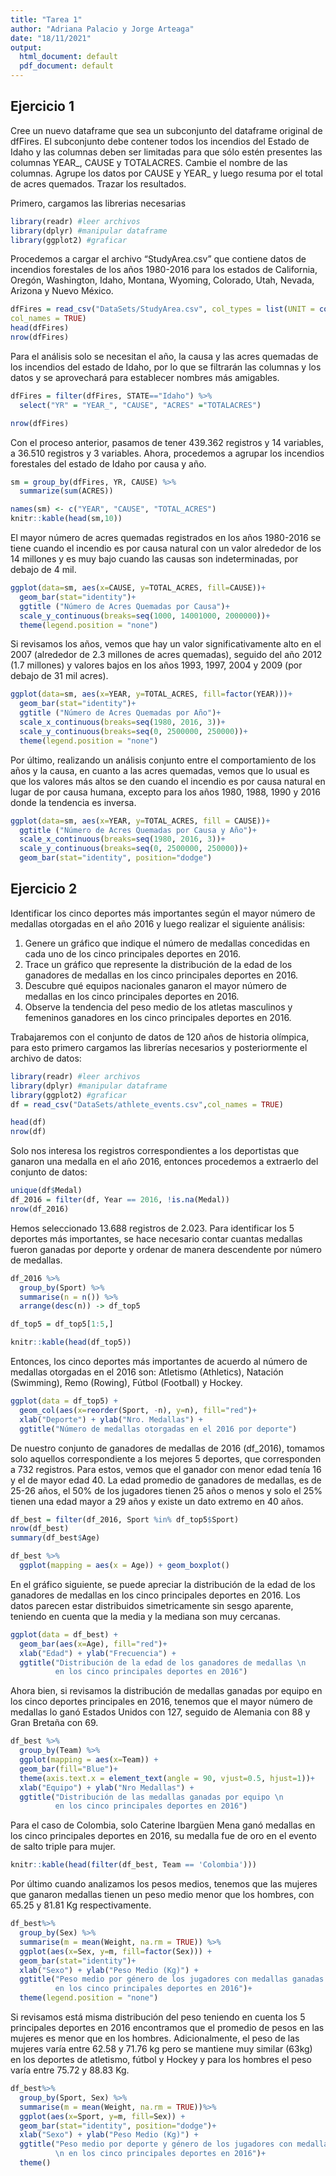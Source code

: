 ---
title: "Tarea 1"
author: "Adriana Palacio y Jorge Arteaga"
date: "18/11/2021"
output:
  html_document: default
  pdf_document: default
---


## Ejercicio 1

Cree un nuevo dataframe que sea un subconjunto del dataframe original de dfFires. El subconjunto debe contener todos los incendios del Estado de Idaho y las columnas deben ser limitadas para que sólo estén presentes las columnas YEAR_, CAUSE y TOTALACRES. Cambie el nombre de las columnas. Agrupe los datos por CAUSE y YEAR_ y luego resuma por el total de acres quemados. Trazar los resultados.

Primero, cargamos las librerias necesarias

```{r message=FALSE, warning=FALSE}
library(readr) #leer archivos
library(dplyr) #manipular dataframe
library(ggplot2) #graficar
```

Procedemos a cargar el archivo "StudyArea.csv" que contiene datos de incendios forestales de los años 1980-2016 para los estados de California, Oregón, Washington, Idaho, Montana, Wyoming, Colorado, Utah, Nevada, Arizona y Nuevo México.

```{r warning=FALSE}
dfFires = read_csv("DataSets/StudyArea.csv", col_types = list(UNIT = col_character()),
col_names = TRUE)
head(dfFires)
nrow(dfFires)
```
Para el análisis solo se necesitan el año, la causa y las acres quemadas de los incendios del estado de Idaho, por lo que se filtrarán las columnas y los datos y se aprovechará para establecer nombres más amigables.

```{r}
dfFires = filter(dfFires, STATE=="Idaho") %>% 
  select("YR" = "YEAR_", "CAUSE", "ACRES" ="TOTALACRES")

nrow(dfFires)
```
Con el proceso anterior, pasamos de tener 439.362 registros y 14 variables, a 36.510 registros y 3 variables. Ahora, procedemos a agrupar los incendios forestales del estado de Idaho por causa y año.

```{r message=FALSE}
sm = group_by(dfFires, YR, CAUSE) %>%
  summarize(sum(ACRES))
```


```{r}
names(sm) <- c("YEAR", "CAUSE", "TOTAL_ACRES")
knitr::kable(head(sm,10))
```

El mayor número de acres quemadas registrados en los años 1980-2016 se tiene cuando el incendio es por causa natural con un valor alrededor de los 14 millones y es muy bajo cuando las causas son indeterminadas, por debajo de 4 mil.

```{r, fig.width=10,fig.height=5}
ggplot(data=sm, aes(x=CAUSE, y=TOTAL_ACRES, fill=CAUSE))+
  geom_bar(stat="identity")+
  ggtitle ("Número de Acres Quemadas por Causa")+
  scale_y_continuous(breaks=seq(1000, 14001000, 2000000))+
  theme(legend.position = "none")
```

Si revisamos los años, vemos que hay un valor significativamente alto en el 2007 (alrededor de 2.3 millones de acres quemadas), seguido del año 2012 (1.7 millones) y valores bajos en los años 1993, 1997, 2004 y 2009 (por debajo de 31 mil acres).

```{r, fig.width=10,fig.height=5}
ggplot(data=sm, aes(x=YEAR, y=TOTAL_ACRES, fill=factor(YEAR)))+
  geom_bar(stat="identity")+
  ggtitle ("Número de Acres Quemadas por Año")+
  scale_x_continuous(breaks=seq(1980, 2016, 3))+
  scale_y_continuous(breaks=seq(0, 2500000, 250000))+
  theme(legend.position = "none")
```

Por último, realizando un análisis conjunto entre el comportamiento de los años y la causa, en cuanto a las acres quemadas, vemos que lo usual es que los valores más altos se den cuando el incendio es por causa natural en lugar de por causa humana, excepto para los años 1980, 1988, 1990 y 2016 donde la tendencia es inversa.

```{r,fig.width=10,}
ggplot(data=sm, aes(x=YEAR, y=TOTAL_ACRES, fill = CAUSE))+
  ggtitle ("Número de Acres Quemadas por Causa y Año")+
  scale_x_continuous(breaks=seq(1980, 2016, 3))+
  scale_y_continuous(breaks=seq(0, 2500000, 250000))+
  geom_bar(stat="identity", position="dodge")
```

## Ejercicio 2

Identificar los cinco deportes más importantes según el mayor número de medallas otorgadas en el año 2016 y luego realizar el siguiente análisis:

1. Genere un gráfico que indique el número de medallas concedidas en cada uno de los cinco principales deportes en 2016.
2. Trace un gráfico que represente la distribución de la edad de los ganadores de medallas en los cinco principales deportes en 2016.
3. Descubre qué equipos nacionales ganaron el mayor número de medallas en los cinco principales deportes en 2016.
4. Observe la tendencia del peso medio de los atletas masculinos y femeninos ganadores en los cinco principales deportes en 2016.


Trabajaremos con el conjunto de datos de 120 años de historia olímpica, para esto primero cargamos las librerías necesarios y posteriormente el archivo de datos:

```{r message=FALSE}
library(readr) #leer archivos
library(dplyr) #manipular dataframe
library(ggplot2) #graficar
df = read_csv("DataSets/athlete_events.csv",col_names = TRUE)
```

```{r}
head(df)
nrow(df)
```

Solo nos interesa los registros correspondientes a los deportistas que ganaron una medalla en el año 2016, entonces procedemos a extraerlo del conjunto de datos:

```{r}
unique(df$Medal)
df_2016 = filter(df, Year == 2016, !is.na(Medal))
nrow(df_2016)
```

Hemos seleccionado 13.688 registros de 2.023. Para identificar los 5 deportes más importantes, se hace necesario contar cuantas medallas fueron ganadas por deporte y ordenar de manera descendente por número de medallas.

```{r message=FALSE}
df_2016 %>%
  group_by(Sport) %>%
  summarise(n = n()) %>%
  arrange(desc(n)) -> df_top5

df_top5 = df_top5[1:5,]
```


```{r}
knitr::kable(head(df_top5))
```

Entonces, los cinco deportes más importantes de acuerdo al número de medallas otorgadas en el 2016 son: Atletismo (Athletics), Natación (Swimming), Remo (Rowing), Fútbol (Football) y Hockey.

```{r,fig.width=10}
ggplot(data = df_top5) + 
  geom_col(aes(x=reorder(Sport, -n), y=n), fill="red")+
  xlab("Deporte") + ylab("Nro. Medallas") +
  ggtitle("Número de medallas otorgadas en el 2016 por deporte")
```

De nuestro conjunto de ganadores de medallas de 2016 (df_2016), tomamos solo aquellos correspondiente a los mejores 5 deportes, que corresponden a 732 registros. Para estos, vemos que el ganador con menor edad tenía 16 y el de mayor edad 40. La edad promedio de ganadores de medallas, es de 25-26 años, el 50% de los jugadores tienen 25 años o menos y solo el 25% tienen una edad mayor a 29 años y existe un dato extremo en 40 años.

```{r, fig.width=10}
df_best = filter(df_2016, Sport %in% df_top5$Sport)
nrow(df_best)
summary(df_best$Age)

df_best %>%
  ggplot(mapping = aes(x = Age)) + geom_boxplot()
```

En el gráfico siguiente, se puede apreciar la distribución de la edad de los ganadores de medallas en los cinco principales deportes en 2016. Los datos parecen estar distribuidos simetricamente sin sesgo aparente, teniendo en cuenta que la media y la mediana son muy cercanas.

```{r, fig.width=10,fig.height=5}
ggplot(data = df_best) + 
  geom_bar(aes(x=Age), fill="red")+
  xlab("Edad") + ylab("Frecuencia") +
  ggtitle("Distribución de la edad de los ganadores de medallas \n 
          en los cinco principales deportes en 2016")
```

Ahora bien, si revisamos la distribución de medallas ganadas por equipo en los cinco deportes principales en 2016, tenemos que el mayor número de medallas lo ganó Estados Unidos con 127, seguido de Alemania con 88 y Gran Bretaña con 69.

```{r, fig.width=10,fig.height=5}
df_best %>%
  group_by(Team) %>%
  ggplot(mapping = aes(x=Team)) + 
  geom_bar(fill="Blue")+
  theme(axis.text.x = element_text(angle = 90, vjust=0.5, hjust=1))+
  xlab("Equipo") + ylab("Nro Medallas") +
  ggtitle("Distribución de las medallas ganadas por equipo \n 
          en los cinco principales deportes en 2016")
```

Para el  caso de Colombia, solo Caterine Ibargüen Mena ganó medallas en los cinco principales deportes en 2016, su medalla fue de oro en el evento de salto triple para mujer.

```{r}
knitr::kable(head(filter(df_best, Team == 'Colombia')))
```

Por último cuando analizamos los pesos medios, tenemos que las mujeres que ganaron medallas tienen un peso medio menor que los hombres, con 65.25 y 81.81 Kg respectivamente.

```{r, fig.width=10}
df_best%>%
  group_by(Sex) %>%
  summarise(m = mean(Weight, na.rm = TRUE)) %>%
  ggplot(aes(x=Sex, y=m, fill=factor(Sex))) + 
  geom_bar(stat="identity")+
  xlab("Sexo") + ylab("Peso Medio (Kg)") +
  ggtitle("Peso medio por género de los jugadores con medallas ganadas \n 
          en los cinco principales deportes en 2016")+
  theme(legend.position = "none")
```

Si revisamos está misma distribución del peso teniendo en cuenta los 5 principales deportes en 2016 encontramos que el promedio de pesos en las mujeres es menor que en los hombres. Adicionalmente, el peso de las mujeres varía entre 62.58 y 71.76 kg pero se mantiene muy similar (63kg) en los deportes de atletismo, fútbol y Hockey y para los hombres el peso varía entre 75.72 y 88.83 Kg.

```{r, fig.width=10}
df_best%>%
  group_by(Sport, Sex) %>%
  summarise(m = mean(Weight, na.rm = TRUE))%>%
  ggplot(aes(x=Sport, y=m, fill=Sex)) + 
  geom_bar(stat="identity", position="dodge")+
  xlab("Sexo") + ylab("Peso Medio (Kg)") +
  ggtitle("Peso medio por deporte y género de los jugadores con medallas ganadas
          \n en los cinco principales deportes en 2016")+
  theme()
```

